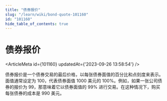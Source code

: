 ```yaml
---
title: "债券报价"
slug: "/learn/wiki/bond-quote-101160"
id: "101160"
hide_table_of_contents: true
---
```



# 债券报价

<ArticleMeta id={101160} updatedAt={'2023-09-26 13:58:54'} />
<div className='border-solid border-b border-t-0 my-4 border-[var(--ifm-color-gray-300)]' />

债券报价是一个债券交易的最后价格，以每张债券面值的百分比和点刻度来表示。面值通常设定为 100，代表债券面值 1000 美元的 100%。例如，如果一张公司债券的报价为 99，那意味着它以债券面值的 99% 进行交易。在这种情况下，购买每张债券的成本是 990 美元。
